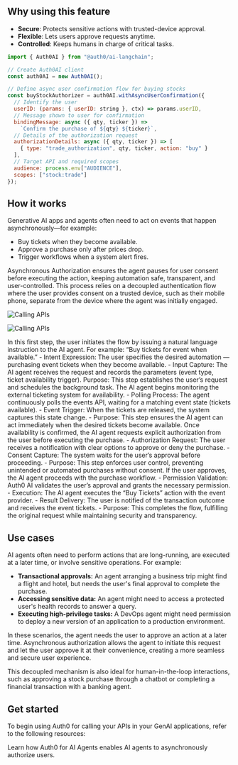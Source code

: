## Why using this feature

- **Secure**: Protects sensitive actions with trusted-device approval.
- **Flexible**: Lets users approve requests anytime.
- **Controlled**: Keeps humans in charge of critical tasks.

<CodeGroup>

```javascript src/lib/auth0-ai.ts
import { Auth0AI } from "@auth0/ai-langchain";

// Create Auth0AI client
const auth0AI = new Auth0AI();

// Define async user confirmation flow for buying stocks
const buyStockAuthorizer = auth0AI.withAsyncUserConfirmation({
  // Identify the user
  userID: (params: { userID: string }, ctx) => params.userID,
  // Message shown to user for confirmation
  bindingMessage: async ({ qty, ticker }) =>
    `Confirm the purchase of ${qty} ${ticker}`,
  // Details of the authorization request
  authorizationDetails: async ({ qty, ticker }) => [
    { type: "trade_authorization", qty, ticker, action: "buy" }
  ],
  // Target API and required scopes
  audience: process.env["AUDIENCE"],
  scopes: ["stock:trade"]
});
```

</CodeGroup>

## How it works

Generative AI apps and agents often need to act on events that happen asynchronously—for example:

- Buy tickets when they become available.
- Approve a purchase only after prices drop.
- Trigger workflows when a system alert fires.


Asynchronous Authorization ensures the agent pauses for user consent before executing the action, keeping automation safe, transparent, and user-controlled. This process relies on a decoupled authentication flow where the user provides consent on a trusted device, such as their mobile phone, separate from the device where the agent was initially engaged.

<Frame>
<img
  className="block dark:hidden"
  src="https://cdn.auth0.com/website/auth0-ai/assets/diagrams/async-auth-light.png"
  alt="Calling APIs"
/>

<img
  className="hidden dark:block"
  src="https://cdn.auth0.com/website/auth0-ai/assets/diagrams/async-auth-dark.png"
  alt="Calling APIs"
/>
</Frame>

<Steps>
  <Step title="User Request & Task Setup">
    In this first step, the user initiates the flow by issuing a natural language instruction to the AI agent. For example: “Buy tickets for event when available.”
    - Intent Expression: The user specifies the desired automation — purchasing event tickets when they become available.
    - Input Capture: The AI agent receives the request and records the parameters (event type, ticket availability trigger).
    Purpose: This step establishes the user’s request and schedules the background task.
  </Step>
  <Step title="Monitoring for Ticket Availability">
    The AI agent begins monitoring the external ticketing system for availability.
    - Polling Process: The agent continuously polls the events API, waiting for a matching event state (tickets available).
    - Event Trigger: When the tickets are released, the system captures this state change.
    - Purpose: This step ensures the AI agent can act immediately when the desired tickets become available.
  </Step>
  <Step title="User Authorization & Consent">
    Once availability is confirmed, the AI agent requests explicit authorization from the user before executing the purchase.
    - Authorization Request: The user receives a notification with clear options to approve or deny the purchase.
    - Consent Capture: The system waits for the user’s approval before proceeding.
    - Purpose: This step enforces user control, preventing unintended or automated purchases without consent.
  </Step>
  <Step title="Secure Ticket Purchase & Confirmation">
    If the user approves, the AI agent proceeds with the purchase workflow.
    - Permission Validation: Auth0 AI validates the user’s approval and grants the necessary permission.
    - Execution: The AI agent executes the “Buy Tickets” action with the event provider.
    - Result Delivery: The user is notified of the transaction outcome and receives the event tickets.
    - Purpose: This completes the flow, fulfilling the original request while maintaining security and transparency.
  </Step>
</Steps>

## Use cases

AI agents often need to perform actions that are long-running, are executed at a later time, or involve sensitive operations. For example:

- **Transactional approvals:** An agent arranging a business trip might find a flight and hotel, but needs the user's final approval to complete the purchase.
- **Accessing sensitive data:** An agent might need to access a protected user's health records to answer a query.
- **Executing high-privilege tasks:** A DevOps agent might need permission to deploy a new version of an application to a production environment.

In these scenarios, the agent needs the user to approve an action at a later time. Asynchronous authorization allows the agent to initiate this request and let the user approve it at their convenience, creating a more seamless and secure user experience.

This decoupled mechanism is also ideal for human-in-the-loop interactions, such as approving a stock purchase through a chatbot or completing a financial transaction with a banking agent.


## Get started

To begin using Auth0 for calling your APIs in your GenAI applications, refer to the following resources:

<Columns>
  <Card
    title="Secure Human-in-the-Loop Approvals"
    horizontal
    href="/async-authorization/langgraph/get-started/asynchronous-authorization"
  >
    Learn how Auth0 for AI Agents enables AI agents to asynchronously authorize users.
  </Card>
</Columns>
